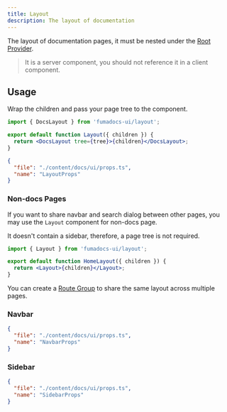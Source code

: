 ```yaml
---
title: Layout
description: The layout of documentation
---
```


The layout of documentation pages, it must be nested under the
[Root Provider](/docs/ui/blocks/root-provider).

> It is a server component, you should not reference it in a client component.

## Usage

Wrap the children and pass your page tree to the component.

```jsx
import { DocsLayout } from 'fumadocs-ui/layout';

export default function Layout({ children }) {
  return <DocsLayout tree={tree}>{children}</DocsLayout>;
}
```

```json doc-gen:typescript
{
  "file": "./content/docs/ui/props.ts",
  "name": "LayoutProps"
}
```

### Non-docs Pages

If you want to share navbar and search dialog between other pages, you may use the `Layout` component for non-docs page.

It doesn't contain a sidebar, therefore, a page tree is not required.

```jsx
import { Layout } from 'fumadocs-ui/layout';

export default function HomeLayout({ children }) {
  return <Layout>{children}</Layout>;
}
```

You can create a [Route Group](https://nextjs.org/docs/app/building-your-application/routing/route-groups) to share the same layout across multiple pages.

### Navbar

```json doc-gen:typescript
{
  "file": "./content/docs/ui/props.ts",
  "name": "NavbarProps"
}
```

### Sidebar

```json doc-gen:typescript
{
  "file": "./content/docs/ui/props.ts",
  "name": "SidebarProps"
}
```
